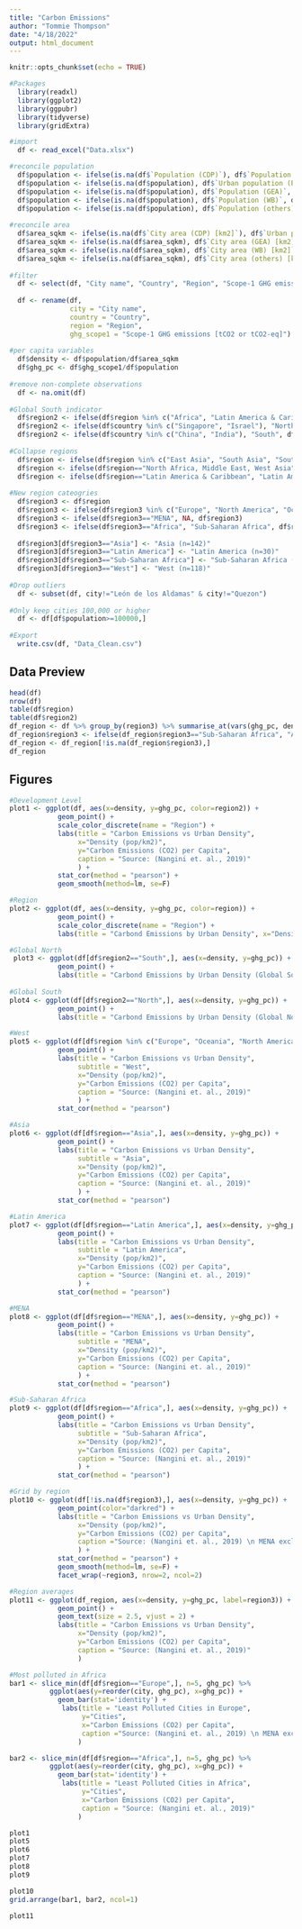 ```yaml
---
title: "Carbon Emissions"
author: "Tommie Thompson"
date: "4/18/2022"
output: html_document
---
```


```r
knitr::opts_chunk$set(echo = TRUE)

#Packages
  library(readxl)
  library(ggplot2)
  library(ggpubr)
  library(tidyverse)
  library(gridExtra)
```

```r
#import 
  df <- read_excel("Data.xlsx")

#reconcile population
  df$population <- ifelse(is.na(df$`Population (CDP)`), df$`Population (carbonn)`, df$`Population (CDP)`)
  df$population <- ifelse(is.na(df$population), df$`Urban population (PKU)`, df$population)
  df$population <- ifelse(is.na(df$population), df$`Population (GEA)`, df$population)
  df$population <- ifelse(is.na(df$population), df$`Population (WB)`, df$population)
  df$population <- ifelse(is.na(df$population), df$`Population (others)`, df$population)
    
#reconcile area
  df$area_sqkm <- ifelse(is.na(df$`City area (CDP) [km2]`), df$`Urban population (PKU)`, df$`City area (CDP) [km2]`)
  df$area_sqkm <- ifelse(is.na(df$area_sqkm), df$`City area (GEA) [km2]`, df$area_sqkm)
  df$area_sqkm <- ifelse(is.na(df$area_sqkm), df$`City area (WB) [km2]`, df$area_sqkm)
  df$area_sqkm <- ifelse(is.na(df$area_sqkm), df$`City area (others) [km2]`, df$area_sqkm)
  
#filter  
  df <- select(df, "City name", "Country", "Region", "Scope-1 GHG emissions [tCO2 or tCO2-eq]", population, area_sqkm)
  
  df <- rename(df, 
               city = "City name",
               country = "Country",
               region = "Region",
               ghg_scope1 = "Scope-1 GHG emissions [tCO2 or tCO2-eq]")
  
#per capita variables
  df$density <- df$population/df$area_sqkm
  df$ghg_pc <- df$ghg_scope1/df$population
  
#remove non-complete observations
  df <- na.omit(df)
  
#Global South indicator
  df$region2 <- ifelse(df$region %in% c("Africa", "Latin America & Caribbean", "North Africa, Middle East, West Asia", "SOuth Asia", "Southeast Asia"), "South", "North")
  df$region2 <- ifelse(df$country %in% c("Singapore", "Israel"), "North", df$region2)
  df$region2 <- ifelse(df$country %in% c("China", "India"), "South", df$region2)
  
#Collapse regions
  df$region <- ifelse(df$region %in% c("East Asia", "South Asia", "Southeast Asia"), "Asia", df$region)
  df$region <- ifelse(df$region=="North Africa, Middle East, West Asia", "MENA", df$region)
  df$region <- ifelse(df$region=="Latin America & Caribbean", "Latin America", df$region)
  
#New region cateogries
  df$region3 <- df$region
  df$region3 <- ifelse(df$region3 %in% c("Europe", "North America", "Oceania"), "West", df$region3)
  df$region3 <- ifelse(df$region3=="MENA", NA, df$region3)
  df$region3 <- ifelse(df$region3=="Africa", "Sub-Saharan Africa", df$region3)
  
  df$region3[df$region3=="Asia"] <- "Asia (n=142)"
  df$region3[df$region3=="Latin America"] <- "Latin America (n=30)"
  df$region3[df$region3=="Sub-Saharan Africa"] <- "Sub-Saharan Africa (n=12)"
  df$region3[df$region3=="West"] <- "West (n=118)"
  
#Drop outliers
  df <- subset(df, city!="León de los Aldamas" & city!="Quezon")
  
#Only keep cities 100,000 or higher
  df <- df[df$population>=100000,]
  
#Export
  write.csv(df, "Data_Clean.csv")
```

## Data Preview

```r
head(df)
nrow(df)
table(df$region)
table(df$region2)
df_region <- df %>% group_by(region3) %>% summarise_at(vars(ghg_pc, density), mean)
df_region$region3 <- ifelse(df_region$region3=="Sub-Saharan Africa", "Africa", df_region$region3)
df_region <- df_region[!is.na(df_region$region3),]
df_region


```

## Figures

```r
#Development Level
plot1 <- ggplot(df, aes(x=density, y=ghg_pc, color=region2)) +
            geom_point() +
            scale_color_discrete(name = "Region") +
            labs(title = "Carbon Emissions vs Urban Density", 
                 x="Density (pop/km2)", 
                 y="Carbon Emissions (CO2) per Capita",
                 caption = "Source: (Nangini et. al., 2019)"
                 ) +
            stat_cor(method = "pearson") +
            geom_smooth(method=lm, se=F) 

#Region
plot2 <- ggplot(df, aes(x=density, y=ghg_pc, color=region)) +
            geom_point() +
            scale_color_discrete(name = "Region") +
            labs(title = "Carbond Emissions by Urban Density", x="Density (pop/km2)", y="Carbon Emissions per Capita (CO2)") 

#Global North
 plot3 <- ggplot(df[df$region2=="South",], aes(x=density, y=ghg_pc)) +
            geom_point() +
            labs(title = "Carbond Emissions by Urban Density (Global South)", x="Density (pop/km2)", y="Carbon Emissions per Capita (CO2)") 
 
#Global South
plot4 <- ggplot(df[df$region2=="North",], aes(x=density, y=ghg_pc)) +
            geom_point() +
            labs(title = "Carbond Emissions by Urban Density (Global North)", x="Density (pop/km2)", y="Carbon Emissions per Capita (CO2)")    

#West
plot5 <- ggplot(df[df$region %in% c("Europe", "Oceania", "North America"),], aes(x=density, y=ghg_pc)) +
            geom_point() +
            labs(title = "Carbon Emissions vs Urban Density",
                 subtitle = "West",
                 x="Density (pop/km2)", 
                 y="Carbon Emissions (CO2) per Capita",
                 caption = "Source: (Nangini et. al., 2019)"
                 ) +
            stat_cor(method = "pearson") 

#Asia
plot6 <- ggplot(df[df$region=="Asia",], aes(x=density, y=ghg_pc)) +
            geom_point() +
            labs(title = "Carbon Emissions vs Urban Density",
                 subtitle = "Asia",
                 x="Density (pop/km2)", 
                 y="Carbon Emissions (CO2) per Capita",
                 caption = "Source: (Nangini et. al., 2019)"
                 ) +
            stat_cor(method = "pearson") 

#Latin America
plot7 <- ggplot(df[df$region=="Latin America",], aes(x=density, y=ghg_pc)) +
            geom_point() +
            labs(title = "Carbon Emissions vs Urban Density",
                 subtitle = "Latin America",
                 x="Density (pop/km2)", 
                 y="Carbon Emissions (CO2) per Capita",
                 caption = "Source: (Nangini et. al., 2019)"
                 ) +
            stat_cor(method = "pearson") 

#MENA
plot8 <- ggplot(df[df$region=="MENA",], aes(x=density, y=ghg_pc)) +
            geom_point() +
            labs(title = "Carbon Emissions vs Urban Density",
                 subtitle = "MENA",
                 x="Density (pop/km2)", 
                 y="Carbon Emissions (CO2) per Capita",
                 caption = "Source: (Nangini et. al., 2019)"
                 ) +
            stat_cor(method = "pearson") 

#Sub-Saharan Africa
plot9 <- ggplot(df[df$region=="Africa",], aes(x=density, y=ghg_pc)) +
            geom_point() +
            labs(title = "Carbon Emissions vs Urban Density",
                 subtitle = "Sub-Saharan Africa",
                 x="Density (pop/km2)", 
                 y="Carbon Emissions (CO2) per Capita",
                 caption = "Source: (Nangini et. al., 2019)"
                 ) +
            stat_cor(method = "pearson") 

#Grid by region
plot10 <- ggplot(df[!is.na(df$region3),], aes(x=density, y=ghg_pc)) +
            geom_point(color="darkred") +
            labs(title = "Carbon Emissions vs Urban Density", 
                 x="Density (pop/km2)", 
                 y="Carbon Emissions (CO2) per Capita",
                 caption ="Source: (Nangini et. al., 2019) \n MENA excluded due to small n",
                 ) +
            stat_cor(method = "pearson") +
            geom_smooth(method=lm, se=F) +
            facet_wrap(~region3, nrow=2, ncol=2)

#Region averages
plot11 <- ggplot(df_region, aes(x=density, y=ghg_pc, label=region3)) +
            geom_point() +
            geom_text(size = 2.5, vjust = 2) +
            labs(title = "Carbon Emissions vs Urban Density", 
                 x="Density (pop/km2)", 
                 y="Carbon Emissions (CO2) per Capita",
                 caption = "Source: (Nangini et. al., 2019)"
                 ) 

#Most polluted in Africa
bar1 <- slice_min(df[df$region=="Europe",], n=5, ghg_pc) %>%
          ggplot(aes(y=reorder(city, ghg_pc), x=ghg_pc)) + 
            geom_bar(stat='identity') +
             labs(title = "Least Polluted Cities in Europe",
                  y="Cities",
                  x="Carbon Emissions (CO2) per Capita",                 
                  caption ="Source: (Nangini et. al., 2019) \n MENA excluded due to small n",
                 )

bar2 <- slice_min(df[df$region=="Africa",], n=5, ghg_pc) %>%
          ggplot(aes(y=reorder(city, ghg_pc), x=ghg_pc)) + 
            geom_bar(stat='identity') +
             labs(title = "Least Polluted Cities in Africa",
                  y="Cities",
                  x="Carbon Emissions (CO2) per Capita",
                  caption = "Source: (Nangini et. al., 2019)"
                 )
```

```r
plot1
plot5
plot6
plot7
plot8 
plot9

plot10
grid.arrange(bar1, bar2, ncol=1)

plot11

```

